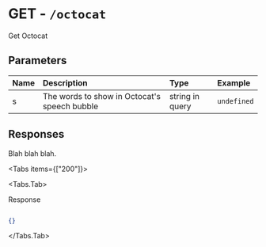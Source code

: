
# GET - `/octocat`

Get Octocat

## Parameters

| Name | Description | Type | Example |
| :---- | :---- | :---- | :---- |
| s  | The words to show in Octocat's speech bubble | string in query | `undefined` |

## Responses

Blah blah blah.

<Tabs items={["200"]}>

<Tabs.Tab>

Response

```json

{}

```

</Tabs.Tab>

</Tabs>